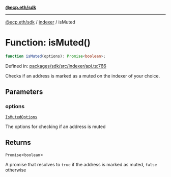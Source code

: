 [**@ecp.eth/sdk**](../../index.mdx)

***

[@ecp.eth/sdk](/sdk-reference/index.mdx) / [indexer](/sdk-reference/indexer/index.mdx) / isMuted

# Function: isMuted()

```ts
function isMuted(options): Promise<boolean>;
```

Defined in: [packages/sdk/src/indexer/api.ts:766](https://github.com/ecp-eth/comments-monorepo/blob/main/packages/sdk/src/indexer/api.ts#L766)

Checks if an address is marked as a muted on the indexer of your choice.

## Parameters

### options

[`IsMutedOptions`](/sdk-reference/indexer/type-aliases/IsMutedOptions.mdx)

The options for checking if an address is muted

## Returns

`Promise`\<`boolean`\>

A promise that resolves to `true` if the address is marked as muted, `false` otherwise
